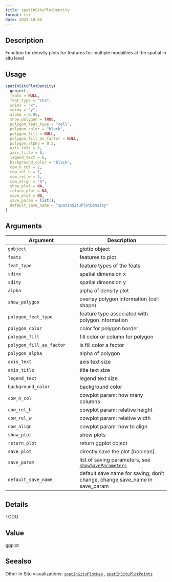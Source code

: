 ```yaml
--- 
title: spatInSituPlotDensity 
format: rst 
date: 2022-10-06 
--- 
```


## Description

Function for density plots for features for multiple modalities at the spatial in situ level


## Usage

```r
spatInSituPlotDensity(
  gobject,
  feats = NULL,
  feat_type = "rna",
  sdimx = "x",
  sdimy = "y",
  alpha = 0.95,
  show_polygon = TRUE,
  polygon_feat_type = "cell",
  polygon_color = "black",
  polygon_fill = NULL,
  polygon_fill_as_factor = NULL,
  polygon_alpha = 0.5,
  axis_text = 8,
  axis_title = 8,
  legend_text = 6,
  background_color = "black",
  cow_n_col = 2,
  cow_rel_h = 1,
  cow_rel_w = 1,
  cow_align = "h",
  show_plot = NA,
  return_plot = NA,
  save_plot = NA,
  save_param = list(),
  default_save_name = "spatInSituPlotDensity"
)
```


## Arguments

Argument      |Description
------------- |----------------
`gobject`     |     giotto object
`feats`     |     features to plot
`feat_type`     |     feature types of the feats
`sdimx`     |     spatial dimension x
`sdimy`     |     spatial dimension y
`alpha`     |     alpha of density plot
`show_polygon`     |     overlay polygon information (cell shape)
`polygon_feat_type`     |     feature type associated with polygon information
`polygon_color`     |     color for polygon border
`polygon_fill`     |     fill color or column for polygon
`polygon_fill_as_factor`     |     is fill color a factor
`polygon_alpha`     |     alpha of polygon
`axis_text`     |     axis text size
`axis_title`     |     title text size
`legend_text`     |     legend text size
`background_color`     |     background color
`cow_n_col`     |     cowplot param: how many columns
`cow_rel_h`     |     cowplot param: relative height
`cow_rel_w`     |     cowplot param: relative width
`cow_align`     |     cowplot param: how to align
`show_plot`     |     show plots
`return_plot`     |     return ggplot object
`save_plot`     |     directly save the plot [boolean]
`save_param`     |     list of saving parameters, see [`showSaveParameters`](#showsaveparameters)
`default_save_name`     |     default save name for saving, don't change, change save_name in save_param


## Details

TODO


## Value

ggplot


## Seealso

Other In Situ visualizations:
 [`spatInSituPlotHex`](#spatinsituplothex) ,
 [`spatInSituPlotPoints`](#spatinsituplotpoints)


